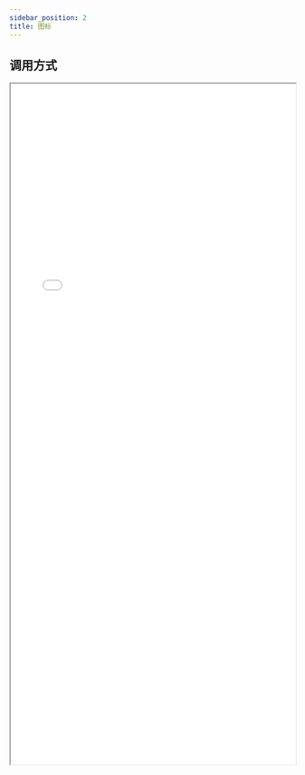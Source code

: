 ```yaml
---
sidebar_position: 2
title: 图标
---
```


## 调用方式

<iframe src={useBaseUrl("/fonts/demo.html")} width="100%" height="1200px" />

## 文件管理

字体图标依然使用 [IcoMoon](https://icomoon.io/) 生成,

对应存放目录为 `static/fonts` 下, 每次只需要将从 IcoMoon 上下载的 zip 包直接覆盖掉 `static/fonts` 中的内容即可

